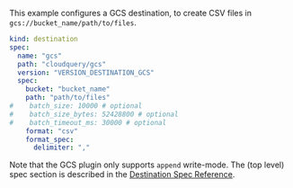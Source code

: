 This example configures a GCS destination, to create CSV files in `gcs://bucket_name/path/to/files`.

```yaml copy
kind: destination
spec:
  name: "gcs"
  path: "cloudquery/gcs"
  version: "VERSION_DESTINATION_GCS"
  spec:
    bucket: "bucket_name"
    path: "path/to/files"
#    batch_size: 10000 # optional
#    batch_size_bytes: 52428800 # optional
#    batch_timeout_ms: 30000 # optional
    format: "csv"
    format_spec:
      delimiter: ","
```

Note that the GCS plugin only supports `append` write-mode. The (top level) spec section is described in the [Destination Spec Reference](/docs/reference/destination-spec).
